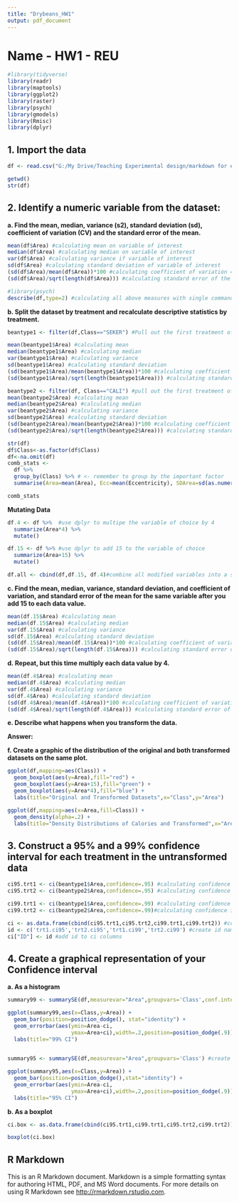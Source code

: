 ```yaml
---
title: "Drybeans_HW1"
output: pdf_document
---
```


# Name - HW1 - REU


```r

#library(tidyverse)
library(readr)
library(maptools)
library(ggplot2)
library(raster)
library(psych)
library(gmodels)
library(Rmisc)
library(dplyr)

```

## 1.	Import the data
```r
df <- read.csv("G:/My Drive/Teaching Experimental design/markdown for experimental design 2021/markdown_for_drybean/DryBeanDataset/Dry_Bean_Dataset.csv")

getwd()
str(df)


```

## 2. Identify a numeric variable from the dataset:
**a. Find the mean, median, variance (s2), standard deviation (sd), coefficient of variation (CV) and the standard error of the mean.**
```r
mean(df$Area) #calculating mean on variable of interest
median(df$Area) #calculating median on variable of interest
var(df$Area) #calculating variance if variable of interest
sd(df$Area) #calculating standard deviation of variable of interest
(sd(df$Area)/mean(df$Area))*100 #calculating coefficient of variation = standard deviation divided by mean times 100
(sd(df$Area)/sqrt(length(df$Area))) #calculating standard error of the mean = standard deviation divided by square root

```

```r

#library(psych)
describe(df,type=2) #calculating all above measures with single command

```

**b.	Split the dataset by treatment and recalculate descriptive statistics by treatment.**	
```r

beantype1 <- filter(df,Class=="SEKER") #Pull out the first treatment of the df

mean(beantype1$Area) #calculating mean
median(beantype1$Area) #calculating median
var(beantype1$Area) #calculating variance
sd(beantype1$Area) #calculating standard deviation
(sd(beantype1$Area)/mean(beantype1$Area))*100 #calculating coefficient of variation = standard deviation divided by mean times 100
(sd(beantype1$Area)/sqrt(length(beantype1$Area))) #calculating standard error of the mean = standard deviation divided by square root

beantype2 <- filter(df, Class=="CALI") #pull out the first treatment of the df
mean(beantype2$Area) #calculating mean
median(beantype2$Area) #calculating median
var(beantype2$Area) #calculating variance
sd(beantype2$Area) #calculating standard deviation
(sd(beantype2$Area)/mean(beantype2$Area))*100 #calculating coefficient of variation = standard deviation divided by mean times 100
(sd(beantype2$Area)/sqrt(length(beantype2$Area))) #calculating standard error of the mean = standard deviation divided by square root

str(df)
df$Class<-as.factor(df$Class)
df<-na.omit(df)
comb_stats <- 
  df %>% 
  group_by(Class) %>% # <- remember to group by the important factor
  summarise(Area=mean(Area), Ecc=mean(Eccentricity), SDArea=sd(as.numeric(Area)), SDEcc = sd(Eccentricity))

comb_stats

```

**Mutating Data**
```r
df.4 <- df %>%  #use dplyr to multipe the variable of choice by 4
  summarize(Area*4) %>% 
  mutate()

df.15 <- df %>% #use dplyr to add 15 to the variable of choice
  summarize(Area+15) %>% 
  mutate()

df.all <- cbind(df,df.15, df.4)#combine all modified variables into a single dataframe
```


**c.	Find the mean, median, variance, standard deviation, and coefficient of variation, and standard error of the mean for the same variable after you add 15 to each data value.**
```r

mean(df.15$Area) #calculating mean
median(df.15$Area) #calculating median
var(df.15$Area) #calculating variance
sd(df.15$Area) #calculating standard deviation
(sd(df.15$Area)/mean(df.15$Area))*100 #calculating coefficient of variation = standard deviation divided by mean times 100
(sd(df.15$Area)/sqrt(length(df.15$Area))) #calculating standard error of the mean = standard deviation divided by square root

```

**d.	Repeat, but this time multiply each data value by 4.** 
```r


mean(df.4$Area) #calculating mean
median(df.4$Area) #calculating median
var(df.4$Area) #calculating variance
sd(df.4$Area) #calculating standard deviation
(sd(df.4$Area)/mean(df.4$Area))*100 #calculating coefficient of variation = standard deviation divided by mean times 100
(sd(df.4$Area)/sqrt(length(df.4$Area))) #calculating standard error of the mean = standard deviation divided by square root

```

**e.	Describe what happens when you transform the data.**

**Answer:** 

**f.	Create a graphic of the distribution of the original and both transformed datasets on the same plot.**
```r

ggplot(df,mapping=aes(Class)) +
  geom_boxplot(aes(y=Area),fill="red") +
  geom_boxplot(aes(y=Area+15),fill="green") +
  geom_boxplot(aes(y=Area*4),fill="blue") +
  labs(title="Original and Transformed Datasets",x="Class",y="Area")

ggplot(df,mapping=aes(x=Area,fill=Class)) +
  geom_density(alpha=.2) +
  labs(title="Density Distributions of Calories and Transformed",x="Area",y="Density")

```

## 3.	Construct a 95% and a 99% confidence interval for each treatment in the untransformed data
```r

ci95.trt1 <- ci(beantype1$Area,confidence=.95) #calculating confidence interval 95% for treatment 1
ci95.trt2 <- ci(beantype2$Area,confidence=.95) #calculating confidence interval 95% for treatment 2

ci99.trt1 <- ci(beantype1$Area,confidence=.99) #calculating confidence interval 99% for treatment 1
ci99.trt2 <- ci(beantype2$Area,confidence=.99)#calculating confidence interval 99% for treatment 2

ci <- as.data.frame(cbind(ci95.trt1,ci95.trt2,ci99.trt1,ci99.trt2)) #combine columns of CI data
id <- c('trt1.ci95','trt2.ci95','trt1.ci99','trt2.ci99') #create id names for each column
ci["ID"] <- id #add id to ci columns

```

## 4.	Create a graphical representation of your Confidence interval
**a.	As a histogram**
```r

summary99 <- summarySE(df,measurevar="Area",groupvars='Class',conf.interval = 0.99) #create summary of variable

ggplot(summary99,aes(x=Class,y=Area)) + 
  geom_bar(position=position_dodge(), stat="identity") +
  geom_errorbar(aes(ymin=Area-ci,   
                    ymax=Area+ci),width=.2,position=position_dodge(.9)) +
  labs(title="99% CI")
  

summary95 <- summarySE(df,measurevar="Area",groupvars='Class') #create summary of variable

ggplot(summary95,aes(x=Class,y=Area)) + 
  geom_bar(position=position_dodge(),stat="identity") +
  geom_errorbar(aes(ymin=Area-ci,
                    ymax=Area+ci),width=.2,position=position_dodge(.9)) +
  labs(title="95% CI")

```

**b.	As a boxplot**
```r
ci.box <- as.data.frame(cbind(ci95.trt1,ci99.trt1,ci95.trt2,ci99.trt2))

boxplot(ci.box)

```
## R Markdown

This is an R Markdown document. Markdown is a simple formatting syntax for authoring HTML, PDF, and MS Word documents. For more details on using R Markdown see <http://rmarkdown.rstudio.com>.

